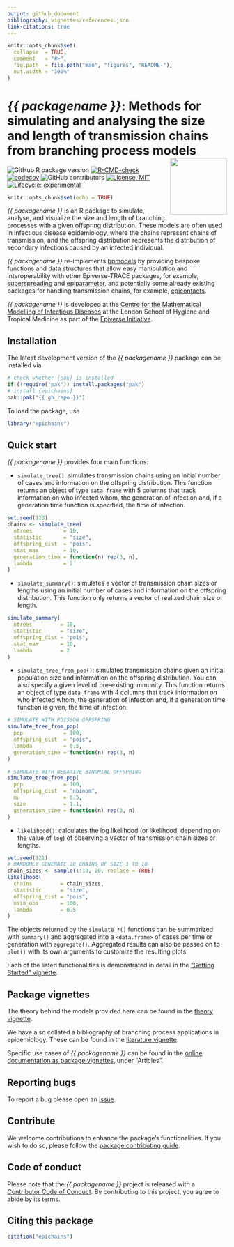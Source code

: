 ```yaml
---
output: github_document
bibliography: vignettes/references.json
link-citations: true
---
```


<!-- README.md is generated from README.Rmd. Please edit that file. -->
<!-- The code to render this README is stored in .github/workflows/render-readme.yaml -->
<!-- Variables marked with double curly braces will be transformed beforehand: -->
<!-- `packagename` is extracted from the DESCRIPTION file -->
<!-- `gh_repo` is extracted via a special environment variable in GitHub Actions -->

```r
knitr::opts_chunk$set(
  collapse  = TRUE,
  comment   = "#>",
  fig.path  = file.path("man", "figures", "README-"),
  out.width = "100%"
)
```

# _{{ packagename }}_: Methods for simulating and analysing the size and length of transmission chains from branching process models <img src="man/figures/logo.svg" align="right" height="130" />

<!-- badges: start -->
![GitHub R package version](https://img.shields.io/github/r-package/v/epiverse-trace/epichains)
[![R-CMD-check](https://github.com/epiverse-trace/epichains/actions/workflows/R-CMD-check.yaml/badge.svg)](https://github.com/epiverse-trace/epichains/actions/workflows/R-CMD-check.yaml)
[![codecov](https://codecov.io/github/epiverse-trace/epichains/branch/main/graphs/badge.svg)](https://codecov.io/github/epiverse-trace/epichains)
![GitHub contributors](https://img.shields.io/github/contributors/epiverse-trace/epichains)
[![License: MIT](https://img.shields.io/badge/License-MIT-yellow.svg)](https://opensource.org/licenses/MIT)
[![Lifecycle:
experimental](https://img.shields.io/badge/lifecycle-experimental-orange.svg)](https://lifecycle.r-lib.org/articles/stages.html#experimental)
<!-- badges: end -->

```r
knitr::opts_chunk$set(echo = TRUE)
```

_{{ packagename }}_ is an R package to simulate, analyse, and visualize the size 
and length of branching processes with a given offspring distribution. These 
models are often used in infectious disease epidemiology, where the chains represent chains of transmission, and the offspring distribution represents the distribution of secondary infections caused by an infected individual. 

_{{ packagename }}_ re-implements [bpmodels]("https://github.com/epiverse-trace/bpmodels/")
by providing bespoke functions and data structures that allow easy
manipulation and interoperability with other Epiverse-TRACE packages, for example, [superspreading]("https://github.com/epiverse-trace/superspreading/") and [epiparameter]("https://github.com/epiverse-trace/epiparameter/"), and potentially some already existing packages for handling transmission chains, for example, [epicontacts](https://github.com/reconhub/epicontacts).

_{{ packagename }}_ is developed at the [Centre for the Mathematical Modelling of Infectious Diseases](https://www.lshtm.ac.uk/research/centres/centre-mathematical-modelling-infectious-diseases) at the London School of Hygiene and Tropical Medicine as part of the [Epiverse Initiative](https://data.org/initiatives/epiverse/).

## Installation

The latest development version of the _{{ packagename }}_ package can be installed via

```r
# check whether {pak} is installed
if (!require("pak")) install.packages("pak")
# install {epichains}
pak::pak("{{ gh_repo }}")
```

To load the package, use

```r
library("epichains")
```

## Quick start

_{{ packagename }}_ provides four main functions:

* `simulate_tree()`: simulates transmission chains using an initial number of
cases and information on the offspring distribution. This function returns
an object of type `data frame` with 5 columns that track information on who infected whom, the generation of infection and, if a generation time function is specified, the time of infection.

```r
set.seed(123)
chains <- simulate_tree(
  ntrees          = 10,
  statistic       = "size",
  offspring_dist  = "pois",
  stat_max        = 10,
  generation_time = function(n) rep(3, n),
  lambda          = 2
)
```

* `simulate_summary()`: simulates a vector of transmission chain sizes or
lengths using an initial number of cases and information on the offspring
distribution. This function only returns a vector of realized chain size or length.

```r
simulate_summary(
  ntrees         = 10,
  statistic      = "size",
  offspring_dist = "pois",
  stat_max       = 10,
  lambda         = 2
)
```

* `simulate_tree_from_pop()`: simulates transmission chains given an initial
population size and information on the offspring distribution. You can also
specify a given level of pre-existing immunity. This function returns
an object of type `data frame` with 4 columns that track information on who infected whom, the generation of infection and, if a generation time function is given, the
time of infection.

```r
# SIMULATE WITH POISSON OFFSPRING
simulate_tree_from_pop(
  pop             = 100,
  offspring_dist  = "pois",
  lambda          = 0.5,
  generation_time = function(n) rep(3, n)
)

# SIMULATE WITH NEGATIVE BINOMIAL OFFSPRING
simulate_tree_from_pop(
  pop             = 100,
  offspring_dist  = "nbinom",
  mu              = 0.5,
  size            = 1.1,
  generation_time = function(n) rep(3, n)
)
```

* `likelihood()`: calculates the log likelihood (or likelihood, depending
on the value of `log`) of observing a vector of transmission chain sizes or
lengths.

```r
set.seed(121)
# RANDOMLY GENERATE 20 CHAINS OF SIZE 1 TO 10
chain_sizes <- sample(1:10, 20, replace = TRUE)
likelihood(
  chains         = chain_sizes,
  statistic      = "size",
  offspring_dist = "pois",
  nsim_obs       = 100,
  lambda         = 0.5
)
```

The objects returned by the `simulate_*()` functions can be summarized with
`summary()` and aggregated into a `<data.frame>` of cases per time or generation
with `aggregate()`. Aggregated results can also be passed on to `plot()` with
its own arguments to customize the resulting plots. 

Each of the listed functionalities is demonstrated in detail
in the ["Getting Started" vignette](https://epiverse-trace.github.io/epichains/articles/epichains.html).

## Package vignettes

The theory behind the models provided here can be
found in the [theory vignette](https://epiverse-trace.github.io/epichains/articles/theoretical_background.html).

We have also collated a bibliography of branching process applications in 
epidemiology. These can be found in the [literature vignette](https://epiverse-trace.github.io/epichains/articles/branching_process_literature.html).

Specific use cases of _{{ packagename }}_ can be found in 
the [online documentation as package vignettes](https://epiverse-trace.github.io/epichains/), under "Articles".

## Reporting bugs 

To report a bug please open an [issue](https://github.com/epiverse-trace/epichains/issues/new/choose).

## Contribute

We welcome contributions to enhance the package's functionalities. If you 
wish to do so, please follow the [package contributing guide](https://github.com/epiverse-trace/epichains/blob/main/.github/CONTRIBUTING.md).

## Code of conduct

Please note that the _{{ packagename }}_ project is released with a [Contributor Code of Conduct](https://github.com/epiverse-trace/.github/blob/main/CODE_OF_CONDUCT.md). 
By contributing to this project, you agree to abide by its terms.

## Citing this package

```r
citation("epichains")
```
